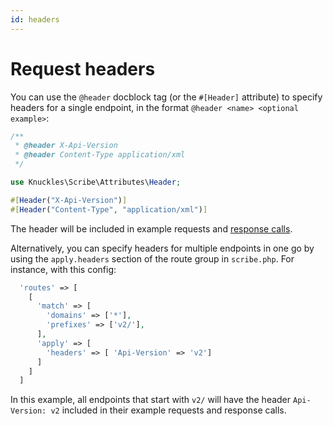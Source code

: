 ```yaml
---
id: headers
---
```



# Request headers

You can use the `@header` docblock tag (or the `#[Header]` attribute) to specify headers for a single endpoint, in the format `@header <name> <optional example>`:


<AttributesTagsTabs>
<TabItem value="tags">

```php
/**
 * @header X-Api-Version
 * @header Content-Type application/xml
 */
```

</TabItem>

<TabItem value="attributes">

```php
use Knuckles\Scribe\Attributes\Header;

#[Header("X-Api-Version")]
#[Header("Content-Type", "application/xml")]
```

</TabItem>
</AttributesTagsTabs>

The header will be included in example requests and [response calls](./responses#response-calls).

Alternatively, you can specify headers for multiple endpoints in one go by using the `apply.headers` section of the route group in `scribe.php`. For instance, with this config:

```php title="config/scribe.php"
  'routes' => [
    [
      'match' => [
        'domains' => ['*'],
        'prefixes' => ['v2/'],
      ],
      'apply' => [
        'headers' => [ 'Api-Version' => 'v2']
      ]
    ]
  ]
```

In this example, all endpoints that start with `v2/` will have the header `Api-Version: v2` included in their example requests and response calls.
